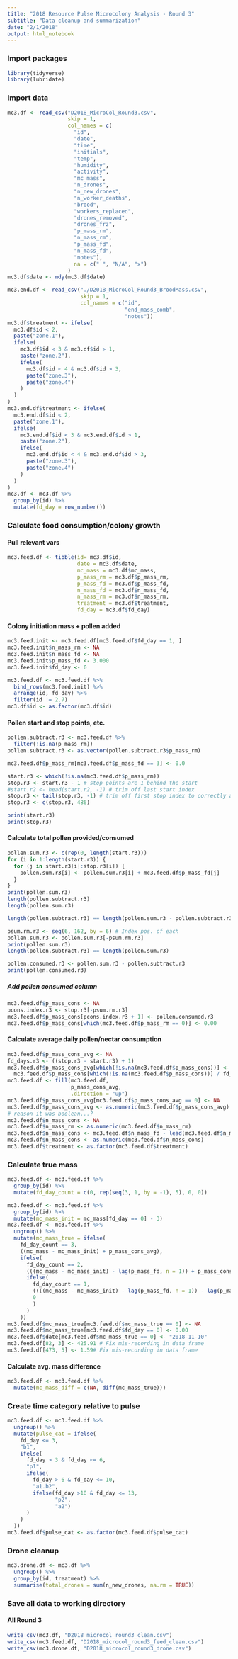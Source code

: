 ```yaml
---
title: "2018 Resource Pulse Microcolony Analysis - Round 3"
subtitle: "Data cleanup and summarization"
date: "2/1/2018"
output: html_notebook
---
```


### Import packages 
```r
library(tidyverse)
library(lubridate)
```

### Import data
```r
mc3.df <- read_csv("D2018_MicroCol_Round3.csv",
                   skip = 1,
                   col_names = c(
                     "id",
                     "date",
                     "time",
                     "initials",
                     "temp",
                     "humidity",
                     "activity",
                     "mc_mass",
                     "n_drones",
                     "n_new_drones",
                     "n_worker_deaths",
                     "brood",
                     "workers_replaced",
                     "drones_removed",
                     "drones_frz",
                     "p_mass_rm",
                     "n_mass_rm",
                     "p_mass_fd",
                     "n_mass_fd",
                     "notes"),
                     na = c(" ", "N/A", "x")
                   )
mc3.df$date <- mdy(mc3.df$date)

mc3.end.df <- read_csv("./D2018_MicroCol_Round3_BroodMass.csv",
                       skip = 1,
                       col_names = c("id",
                                     "end_mass_comb",
                                     "notes"))
mc3.df$treatment <- ifelse(
  mc3.df$id < 2,
  paste("zone.1"),
  ifelse(
    mc3.df$id < 3 & mc3.df$id > 1,
    paste("zone.2"),
    ifelse(
      mc3.df$id < 4 & mc3.df$id > 3,
      paste("zone.3"),
      paste("zone.4")
    )
  )
)
mc3.end.df$treatment <- ifelse(
  mc3.end.df$id < 2,
  paste("zone.1"),
  ifelse(
    mc3.end.df$id < 3 & mc3.end.df$id > 1,
    paste("zone.2"),
    ifelse(
      mc3.end.df$id < 4 & mc3.end.df$id > 3,
      paste("zone.3"),
      paste("zone.4")
    )
  )
)
mc3.df <- mc3.df %>%
  group_by(id) %>%
  mutate(fd_day = row_number())
```

### Calculate food consumption/colony growth
#### Pull relevant vars
```r
mc3.feed.df <- tibble(id= mc3.df$id, 
                      date = mc3.df$date,
                      mc_mass = mc3.df$mc_mass,
                      p_mass_rm = mc3.df$p_mass_rm,
                      p_mass_fd = mc3.df$p_mass_fd,
                      n_mass_fd = mc3.df$n_mass_fd,
                      n_mass_rm = mc3.df$n_mass_rm,
                      treatment = mc3.df$treatment,
                      fd_day = mc3.df$fd_day)
```

#### Colony initiation mass + pollen added
```r
mc3.feed.init <- mc3.feed.df[mc3.feed.df$fd_day == 1, ]
mc3.feed.init$n_mass_rm <- NA
mc3.feed.init$n_mass_fd <- NA
mc3.feed.init$p_mass_fd <- 3.000
mc3.feed.init$fd_day <- 0

mc3.feed.df <- mc3.feed.df %>%
  bind_rows(mc3.feed.init) %>%
  arrange(id, fd_day) %>%
  filter(id != 2.7)
mc3.df$id <- as.factor(mc3.df$id)
```

#### Pollen start and stop points, etc.
```r
pollen.subtract.r3 <- mc3.feed.df %>%
  filter(!is.na(p_mass_rm))
pollen.subtract.r3 <- as.vector(pollen.subtract.r3$p_mass_rm)

mc3.feed.df$p_mass_rm[mc3.feed.df$p_mass_fd == 3] <- 0.0 

start.r3 <- which(!is.na(mc3.feed.df$p_mass_rm))
stop.r3 <- start.r3 - 1 # stop points are 1 behind the start
#start.r2 <- head(start.r2, -1) # trim off last start index
stop.r3 <- tail(stop.r3, -1) # trim off first stop index to correctly align
stop.r3 <- c(stop.r3, 486)

print(start.r3)
print(stop.r3)
```

#### Calculate total pollen provided/consumed
```r
pollen.sum.r3 <- c(rep(0, length(start.r3)))
for (i in 1:length(start.r3)) {
  for (j in start.r3[i]:stop.r3[i]) {
    pollen.sum.r3[i] <- pollen.sum.r3[i] + mc3.feed.df$p_mass_fd[j]
  }
}
print(pollen.sum.r3)
length(pollen.subtract.r3)
length(pollen.sum.r3)

length(pollen.subtract.r3) == length(pollen.sum.r3 - pollen.subtract.r3) #FALSE

psum.rm.r3 <- seq(6, 162, by = 6) # Index pos. of each 
pollen.sum.r3 <- pollen.sum.r3[-psum.rm.r3]
print(pollen.sum.r3)
length(pollen.subtract.r3) == length(pollen.sum.r3)
```

```r
pollen.consumed.r3 <- pollen.sum.r3 - pollen.subtract.r3
print(pollen.consumed.r3)
```

##### Add pollen consumed column
```r
mc3.feed.df$p_mass_cons <- NA
pcons.index.r3 <- stop.r3[-psum.rm.r3]
mc3.feed.df$p_mass_cons[pcons.index.r3 + 1] <- pollen.consumed.r3
mc3.feed.df$p_mass_cons[which(mc3.feed.df$p_mass_rm == 0)] <- 0.00
```

#### Calculate average daily pollen/nectar consumption
```r
mc3.feed.df$p_mass_cons_avg <- NA
fd_days.r3 <- ((stop.r3 - start.r3) + 1)
mc3.feed.df$p_mass_cons_avg[which(!is.na(mc3.feed.df$p_mass_cons))] <-
  mc3.feed.df$p_mass_cons[which(!is.na(mc3.feed.df$p_mass_cons))] / fd_days.r3
mc3.feed.df <- fill(mc3.feed.df, 
                    p_mass_cons_avg, 
                    .direction = "up")
mc3.feed.df$p_mass_cons_avg[mc3.feed.df$p_mass_cons_avg == 0] <- NA
mc3.feed.df$p_mass_cons_avg <- as.numeric(mc3.feed.df$p_mass_cons_avg) # for some 
# reason it was boolean...? 
mc3.feed.df$n_mass_cons <- NA
mc3.feed.df$n_mass_rm <- as.numeric(mc3.feed.df$n_mass_rm)
mc3.feed.df$n_mass_cons <- mc3.feed.df$n_mass_fd - lead(mc3.feed.df$n_mass_rm)
mc3.feed.df$n_mass_cons <- as.numeric(mc3.feed.df$n_mass_cons)
mc3.feed.df$treatment <- as.factor(mc3.feed.df$treatment)
```

### Calculate true mass 
```r
mc3.feed.df <- mc3.feed.df %>%
  group_by(id) %>%
  mutate(fd_day_count = c(0, rep(seq(3, 1, by = -1), 5), 0, 0))

mc3.feed.df <- mc3.feed.df %>%
  group_by(id) %>%
  mutate(mc_mass_init = mc_mass[fd_day == 0] - 3)
mc3.feed.df <- mc3.feed.df %>%
  ungroup() %>%
  mutate(mc_mass_true = ifelse(
    fd_day_count == 3,
    ((mc_mass - mc_mass_init) + p_mass_cons_avg),
    ifelse(
      fd_day_count == 2,
      (((mc_mass - mc_mass_init) - lag(p_mass_fd, n = 1)) + p_mass_cons_avg),
      ifelse(
        fd_day_count == 1,
        ((((mc_mass - mc_mass_init) - lag(p_mass_fd, n = 1)) - lag(p_mass_fd, n = 2)) + p_mass_cons_avg),
        0
        )
      )
    ))
mc3.feed.df$mc_mass_true[mc3.feed.df$mc_mass_true == 0] <- NA
mc3.feed.df$mc_mass_true[mc3.feed.df$fd_day == 0] <- 0.00
mc3.feed.df$date[mc3.feed.df$mc_mass_true == 0] <- "2018-11-10"
mc3.feed.df[82, 3] <- 425.91 # Fix mis-recording in data frame
mc3.feed.df[473, 5] <- 1.59# Fix mis-recording in data frame
```

#### Calculate avg. mass difference
```r
mc3.feed.df <- mc3.feed.df %>%
  mutate(mc_mass_diff = c(NA, diff(mc_mass_true)))
```

### Create time category relative to pulse
```r
mc3.feed.df <- mc3.feed.df %>%
  ungroup() %>%
  mutate(pulse_cat = ifelse(
    fd_day <= 3, 
    "b1",
    ifelse(
      fd_day > 3 & fd_day <= 6,
      "p1",
      ifelse(
        fd_day > 6 & fd_day <= 10,
        "a1.b2",
        ifelse(fd_day >10 & fd_day <= 13,
               "p2",
               "a2")
      )
    )
  ))
mc3.feed.df$pulse_cat <- as.factor(mc3.feed.df$pulse_cat)
```
### Drone cleanup 
```r
mc3.drone.df <- mc3.df %>%
  ungroup() %>%
  group_by(id, treatment) %>%
  summarise(total_drones = sum(n_new_drones, na.rm = TRUE))
```

### Save all data to working directory
#### All Round 3
```r
write_csv(mc3.df, "D2018_microcol_round3_clean.csv")
write_csv(mc3.feed.df, "D2018_microcol_round3_feed_clean.csv")
write_csv(mc3.drone.df, "D2018_microcol_round3_drone.csv")
```

